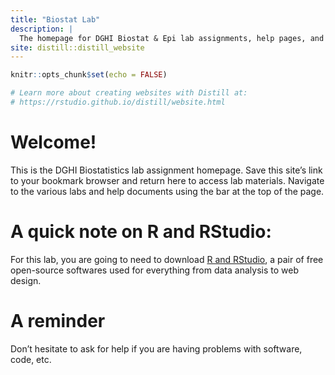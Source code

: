 ```yaml
---
title: "Biostat Lab"
description: |
  The homepage for DGHI Biostat & Epi lab assignments, help pages, and whirly gigs
site: distill::distill_website
---
```


```r
knitr::opts_chunk$set(echo = FALSE)

# Learn more about creating websites with Distill at:
# https://rstudio.github.io/distill/website.html

```


# Welcome!

This is the DGHI Biostatistics lab assignment homepage. Save this site's link to your bookmark browser and return here to access lab materials. Navigate to the various labs and help documents using the bar at the top of the page.

# A quick note on R and RStudio:

For this lab, you are going to need to download [R and RStudio](https://www.rstudio.com/products/rstudio/download/#download), a pair of free open-source softwares used for everything from data analysis to web design. 

# A reminder

Don't hesitate to ask for help if you are having problems with software, code, etc.
